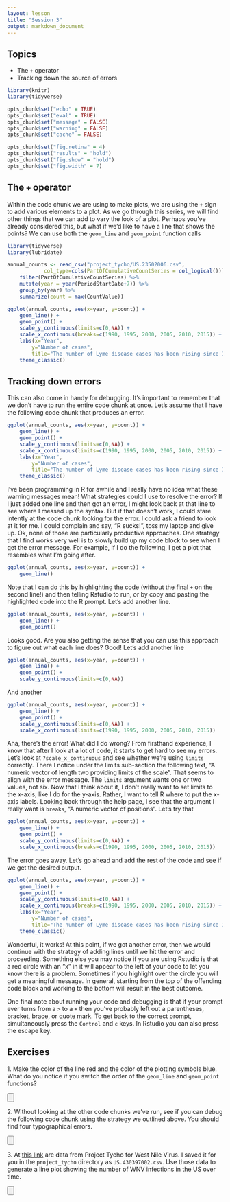```yaml
---
layout: lesson
title: "Session 3"
output: markdown_document
---
```


## Topics
* The `+` operator
* Tracking down the source of errors


```r
library(knitr)
library(tidyverse)

opts_chunk$set("echo" = TRUE)
opts_chunk$set("eval" = TRUE)
opts_chunk$set("message" = FALSE)
opts_chunk$set("warning" = FALSE)
opts_chunk$set("cache" = FALSE)

opts_chunk$set("fig.retina" = 4)
opts_chunk$set("results" = "hold")
opts_chunk$set("fig.show" = "hold")
opts_chunk$set("fig.width" = 7)
```

## The `+` operator

Within the code chunk we are using to make plots, we are using the `+` sign to add various elements to a plot. As we go through this series, we will find other things that we can add to vary the look of a plot. Perhaps you've already considered this, but what if we'd like to have a line that shows the points? We can use both the `geom_line` and `geom_point` function calls

```r
library(tidyverse)
library(lubridate)

annual_counts <- read_csv("project_tycho/US.23502006.csv",
			col_type=cols(PartOfCumulativeCountSeries = col_logical())) %>%
	filter(PartOfCumulativeCountSeries) %>%
	mutate(year = year(PeriodStartDate+7)) %>%
	group_by(year) %>%
	summarize(count = max(CountValue))

ggplot(annual_counts, aes(x=year, y=count)) +
	geom_line() +
	geom_point() +
	scale_y_continuous(limits=c(0,NA)) +
	scale_x_continuous(breaks=c(1990, 1995, 2000, 2005, 2010, 2015)) +
	labs(x="Year",
		y="Number of cases",
		title="The number of Lyme disease cases has been rising since 1990") +
	theme_classic()
```


## Tracking down errors

This can also come in handy for debugging. It's important to remember that we don't have to run the entire code chunk at once. Let's assume that I have the following code chunk that produces an error.

```r
ggplot(annual_counts, aes(x=year, y=count)) +
	geom_line() +
	geom_point() +
	scale_y_continuous(limits=c(0,NA)) +
	scale_x_continuous(limits=c(1990, 1995, 2000, 2005, 2010, 2015)) +
	labs(x="Year",
		y="Number of cases",
		title="The number of Lyme disease cases has been rising since 1990") +
	theme_classic()
```

I've been programming in R for awhile and I really have no idea what these warning messages mean! What strategies could I use to resolve the error? If I just added one line and then got an error, I might look back at that line to see where I messed up the syntax. But if that doesn't work, I could stare intently at the code chunk looking for the error. I could ask a friend to look at it for me. I could complain and say, "R sucks!", toss my laptop and give up. Ok, none of those are particularly productive approaches. One strategy that I find works very well is to slowly build up my code block to see when I get the error message. For example, if I do the following, I get a plot that resembles what I'm going after.

```r
ggplot(annual_counts, aes(x=year, y=count)) +
	geom_line()
```

Note that I can do this by highlighting the code (without the final `+` on the second line!) and then telling Rstudio to run, or by copy and pasting the highlighted code into the R prompt. Let's add another line.

```r
ggplot(annual_counts, aes(x=year, y=count)) +
	geom_line() +
	geom_point()
```

Looks good. Are you also getting the sense that you can use this approach to figure out what each line does? Good! Let's add another line

```r
ggplot(annual_counts, aes(x=year, y=count)) +
	geom_line() +
	geom_point() +
	scale_y_continuous(limits=c(0,NA))
```

And another

```r
ggplot(annual_counts, aes(x=year, y=count)) +
	geom_line() +
	geom_point() +
	scale_y_continuous(limits=c(0,NA)) +
	scale_x_continuous(limits=c(1990, 1995, 2000, 2005, 2010, 2015))
```

Aha, there's the error! What did I do wrong? From firsthand experience, I know that after I look at a lot of code, it starts to get hard to see my errors. Let's look at `?scale_x_continuous` and see whether we're using `limits` correctly. There I notice under the limits sub-section the following text, "A numeric vector of length two providing limits of the scale". That seems to align with the error message. The `limits` argument wants one or two values, not six. Now that I think about it, I don't really want to set limits to the x-axis, like I do for the y-axis. Rather, I want to tell R where to put the x-axis labels. Looking back through the help page, I see that the argument I really want is `breaks`, "A numeric vector of positions". Let's try that

```r
ggplot(annual_counts, aes(x=year, y=count)) +
	geom_line() +
	geom_point() +
	scale_y_continuous(limits=c(0,NA)) +
	scale_x_continuous(breaks=c(1990, 1995, 2000, 2005, 2010, 2015))
```

The error goes away. Let's go ahead and add the rest of the code and see if we get the desired output.

```r
ggplot(annual_counts, aes(x=year, y=count)) +
	geom_line() +
	geom_point() +
	scale_y_continuous(limits=c(0,NA)) +
	scale_x_continuous(breaks=c(1990, 1995, 2000, 2005, 2010, 2015)) +
	labs(x="Year",
		y="Number of cases",
		title="The number of Lyme disease cases has been rising since 1990") +
	theme_classic()
```

Wonderful, it works! At this point, if we got another error, then we would continue with the strategy of adding lines until we hit the error and proceeding. Something else you may notice if you are using Rstudio is that a red circle with an "x" in it will appear to the left of your code to let you know there is a problem. Sometimes if you highlight over the circle you will get a meaningful message. In general, starting from the top of the offending code block and working to the bottom will result in the best outcome.

One final note about running your code and debugging is that if your prompt ever turns from a `>` to a `+` then you've probably left out a parentheses, bracket, brace, or quote mark. To get back to the correct prompt, simultaneously press the `Control` and `c` keys. In Rstudio you can also press the escape key.

## Exercises
1\. Make the color of the line red and the color of the plotting symbols blue. What do you notice if you switch the order of the `geom_line` and `geom_point` functions?

<input type="button" class="hideshow">
<div markdown="1" style="display:none;">
`geom_line` then `geom_point`...

```r
ggplot(annual_counts, aes(x=year, y=count)) +
	geom_line(color="red", size=2) +
	geom_point(color="blue", size=3) +
	scale_y_continuous(limits=c(0,NA)) +
	scale_x_continuous(breaks=c(1990, 1995, 2000, 2005, 2010, 2015)) +
	labs(x="Year",
		y="Number of cases",
		title="The number of Lyme disease cases has been rising since 1990") +
	theme_classic()
```

`geom_point` then `geom_line`...

```r
ggplot(annual_counts, aes(x=year, y=count)) +
	geom_point(color="blue", size=3) +
	geom_line(color="red", size=2) +
	scale_y_continuous(limits=c(0,NA)) +
	scale_x_continuous(breaks=c(1990, 1995, 2000, 2005, 2010, 2015)) +
	labs(x="Year",
		y="Number of cases",
		title="The number of Lyme disease cases has been rising since 1990") +
	theme_classic()
```

The order of the function calls determines the order of the plotting objects.
</div>

2\. Without looking at the other code chunks we've run, see if you can debug the following code chunk using the strategy we outlined above. You should find four typographical errors.

<input type="button" class="hideshow">
<div markdown="1" style="display:none;">
```r
ggplot(annual_counts, aes(x=year, y=count)) +
	geom_line(fill="blue") +
	geom_point() +
	scale_y_continuous(limits=c(0,NA))
	scale_x_continuous(breaks=c(1990, 1995, 2000, 2005, 2010, 2015) +
	labs(x="Year",
		y="Number of cases,
		title="The number of Lyme disease cases has been rising since 1990") +
	theme_classic()
```
```r
"
```
</div>

3\. At [this link](https://raw.githubusercontent.com/riffomonas/generalR_data/master/project_tycho/US.430397002.csv) are data from Project Tycho for West Nile Virus. I saved it for you in the `project_tycho` directory as `US.430397002.csv`. Use those data to generate a line plot showing the number of WNV infections in the US over time.

<input type="button" class="hideshow">
<div markdown="1" style="display:none;">
```r
library(tidyverse)
library(lubridate)

annual_counts <- read_csv("project_tycho/US.430397002.csv",
			col_type=cols(PartOfCumulativeCountSeries = col_logical())) %>%
	filter(PartOfCumulativeCountSeries) %>%
	mutate(year = year(PeriodStartDate+7)) %>%
	group_by(year) %>%
	summarize(count = max(CountValue))

ggplot(annual_counts, aes(x=year, y=count)) +
	geom_line() +
	geom_point() +
	scale_y_continuous(limits=c(0,NA)) +
	scale_x_continuous(breaks=c(1990, 1995, 2000, 2005, 2010, 2015)) +
	labs(x="Year",
		y="Number of cases",
		title="The number of West Nile Virus cases has been rising since 2003") +
	theme_classic()
```
</div>
